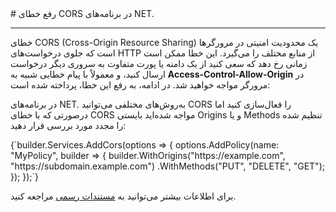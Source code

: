 

<Layout>
<Head>
<title>مستندات رفع خطای CORS در NET. - لیارا</title>
</Head>
# رفع خطای CORS در برنامه‌های NET.
<hr className="mb-2" />
خطای CORS (Cross-Origin Resource Sharing) یک محدودیت امنیتی در مرورگرها است که جلوی درخواست‌های HTTP از منابع مختلف را می‌گیرد. 
این خطا ممکن است زمانی رخ دهد که سعی کنید از یک دامنه یا پورت متفاوت به سروری دیگر درخواست ارسال کنید، و معمولاً با پیام خطایی شبیه به <b>Access-Control-Allow-Origin</b> در مرورگر مواجه خواهید شد. در ادامه، به رفع این خطا، پرداخته شده است:
<div className="h-2" />

در برنامه‌های NET. به‌روش‌های مختلفی می‌توانید CORS را فعال‌سازی کنید اما درصورتی که با خطای CORS مواجه شده‌اید بایستی Origins و یا Methods تنظیم شده را مجدد مورد بررسی قرار دهید:


<div className="h-2" />
<div dir='ltr'>
    <Highlight className="dotnet">
      {`builder.Services.AddCors(options =>
{
  options.AddPolicy(name: "MyPolicy",
    builder =>
    {
      builder.WithOrigins("https://example.com",
                          "https://subdomain.example.com")
              .WithMethods("PUT", "DELETE", "GET");
    });
});`}
    </Highlight>
</div>
<div className="h-2" />

<Alert variant="success">
<p>
برای اطلاعات بیشتر می‌توانید به <a href="https://stackoverflow.com/a/37349873/6390238" className="blue-link">مستندات رسمی</a> مراجعه کنید.
</p>
</Alert>

</Layout>